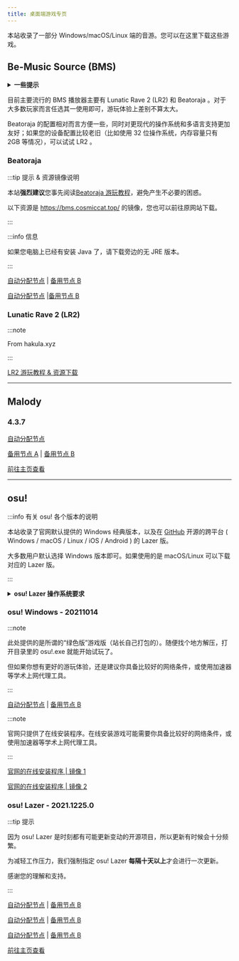 ```yaml
---
title: 桌面端游戏专页
---
```




本站收录了一部分 Windows/macOS/Linux 端的音游。您可以在这里下载这些游戏。

## Be-Music Source (BMS)

<details>
<summary><b>一些提示</b></summary>

:::caution 注意

本部分内容可能不受某些人士欢迎。

:::

:::danger 警告

本站虽然转载了一些教程，但具体的东西还是需要你自行操作，本站只会提供游戏的下载和教程的转载。

本站没有任何理由手把手教你玩游戏。

:::

</details>

目前主要流行的 BMS 播放器主要有 Lunatic Rave 2 (LR2) 和 Beatoraja 。对于大多数玩家而言任选其一使用即可，游玩体验上差别不算太大。

Beatoraja 的配置相对而言方便一些，同时对更现代的操作系统和多语言支持更加友好；如果您的设备配置比较老旧（比如使用 32 位操作系统，内存容量只有 2GB 等情况），可以试试 LR2 。

### Beatoraja

:::tip 提示 & 资源镜像说明

本站**强烈建议**您事先阅读[Beatoraja 游玩教程](https://scelym.github.io/post/beatoraja-guide/)，避免产生不必要的困惑。

以下资源是 https://bms.cosmiccat.top/ 的镜像，您也可以前往原网站下载。

:::

<Tabs>
  <TabItem value="jre" label="内嵌 JRE 版本">

:::info 信息

如果您电脑上已经有安装 Java 了，请下载旁边的无 JRE 版本。

:::

[自动分配节点](https://4396.eu/d.php?file=games/bmsplayer/beatoraja_0.8.3_JRE.zip) | [备用节点 B](https://do.rytsu.org/games/bmsplayer/beatoraja_0.8.3_JRE.zip)

  </TabItem>
  <TabItem value="nojre" label="无 JRE 版本">

[自动分配节点](https://4396.eu/d.php?file=games/bmsplayer/beatoraja_0.8.3_noJRE.zip) |[备用节点 B](https://do.rytsu.org/games/bmsplayer/beatoraja_0.8.3_noJRE.zip)

  </TabItem>
</Tabs>

### Lunatic Rave 2 (LR2)

:::note

From hakula.xyz

:::

[LR2 游玩教程 & 资源下载](https://hakula.xyz/tutorial/lr2.html)

-----

## Malody

<Tabs>
  <TabItem value="win" label="Windows">

### 4.3.7

[自动分配节点](https://4396.eu/d.php?file=games/malody/Malody_Windows_4.3.7.7z)

[备用节点 A](https://hkcmi.rytsu.org/games/malody/Malody_Windows_4.3.7.7z) | [备用节点 B](https://do.rytsu.org/games/malody/Malody_Windows_4.3.7.7z)

  </TabItem>
  <TabItem value="android" label="Android">

[前往主页查看](games#malody)

  </TabItem>
</Tabs>

-----

## osu!

:::info 有关 osu! 各个版本的说明

本站收录了官网默认提供的 Windows 经典版本，以及在 [GitHub](https://github.com/ppy/osu) 开源的跨平台 ( Windows / macOS / Linux / iOS / Android ) 的 Lazer 版。

大多数用户默认选择 Windows 版本即可。如果使用的是 macOS/Linux 可以下载对应的 Lazer 版。

:::

<details>
<summary><b>osu! Lazer 操作系统要求</b></summary>

- Windows: Windows 8.1 或更新的版本；需要是 64 位操作系统；
- macOS: macOS 10.12 或更新的版本；
- Linux: 需要是 64 位操作系统。

</details>

### osu! Windows - 20211014

<Tabs>
  <TabItem value="siteown" label="本站" default>

:::note

此处提供的是所谓的“绿色版”游戏版（站长自己打包的）。随便找个地方解压，打开目录里的 osu!.exe 就能开始试玩了。

但如果你想有更好的游玩体验，还是建议你具备比较好的网络条件，或使用加速器等学术上网代理工具。

:::

[自动分配节点](https://4396.eu/d.php?file=games/osuclassic/osu!_Classic_Windows_20211014.zip) | [备用节点 B](https://do.rytsu.org/games/osuclassic/osu!_Classic_Windows_20211014.zip)

  </TabItem>
  <TabItem value="offical" label="官方" default>

:::note

官网只提供了在线安装程序。在线安装游戏可能需要你具备比较好的网络条件，或使用加速器等学术上网代理工具。

:::

[官网的在线安装程序 | 镜像 1](https://m1.ppy.sh/r/osu!install.exe)

[官网的在线安装程序 | 镜像 2](https://m2.ppy.sh/r/osu!install.exe)

  </TabItem>
</Tabs>

### osu! Lazer - 2021.1225.0

:::tip 提示

因为 osu! Lazer 是时刻都有可能更新变动的开源项目，所以更新有时候会十分频繁。

为减轻工作压力，我们强制指定 osu! Lazer **每隔十天以上**才会进行一次更新。

感谢您的理解和支持。

:::

<Tabs>
  <TabItem value="win" label="Windows" default>

[自动分配节点](https://4396.eu/d.php?file=games/osulazer/osu_Windows_2021.1225.0.exe) | [备用节点 B](https://do.rytsu.org/games/osulazer/osu_Windows_2021.1225.0.exe)

  </TabItem>
  <TabItem value="mac" label="macOS" default>

[自动分配节点](https://4396.eu/d.php?file=games/osulazer/osu_macOS_2021.1225.0.app.zip) | [备用节点 B](https://do.rytsu.org/games/osulazer/osu_macOS_2021.1225.0.app.zip)

  </TabItem>
  <TabItem value="linux" label="Linux" default>

[自动分配节点](https://4396.eu/d.php?file=games/osulazer/osu_Linux_2021.1225.0.AppImage) | [备用节点 B](https://do.rytsu.org/games/osulazer/osu_Linux_2021.1225.0.AppImage)

  </TabItem>
  <TabItem value="android" label="Android" default>

[前往主页查看](games#osu-lazer)

  </TabItem>
</Tabs>
